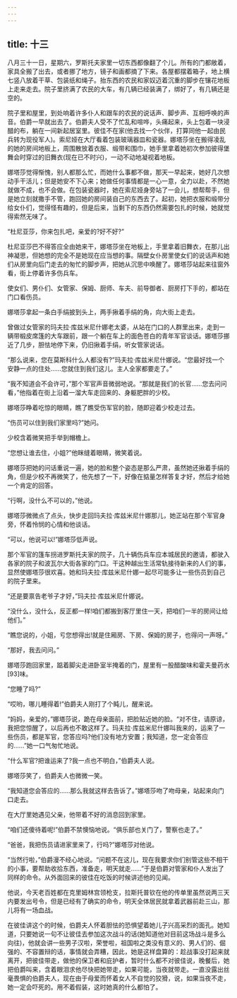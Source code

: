 ```yaml
---
---
---
```

title: 十三
---




八月三十一日，星期六，罗斯托夫家里一切东西都像翻了个儿。所有的门都敞着，家具全搬了出去，或者挪了地方，镜子和画都摘了下来。各屋都摆着箱子，地上横七竖八放着干草、包装纸和绳子。抬东西的农民和家奴迈着沉重的脚步在镶花地板上走来走去。院子里挤满了农民的大车，有几辆已经装满了，绑好了，有几辆还是空的。

院子里和屋里，到处响着许多仆人和跟车的农民的说话声、脚步声、互相呼唤的声音。伯爵一早就出去了。伯爵夫人受不了忙乱和喧哗，头痛起来，头上包着一块浸醋的布，躺在一间新起居室里。彼佳不在家(他去找一个伙伴，打算同他一起由民兵转为现役军人)。索尼娅在大厅看着包装玻璃器皿和瓷器。娜塔莎坐在搬得凌乱的她的房间地板上，周围散放着衣服、缎带和围巾，她手里拿着她初次参加彼得堡舞会时穿过的旧舞衣(现在已不时兴)，一动不动地凝视着地板。

娜塔莎觉得惭愧，别人都那么忙，而她什么事都不做，那天一早起来，她好几次想动手干活儿；但是她安不下心来；她做任何事情都是一心一意，全力以赴，不然她就做不成，也不会做。在包装瓷器时，她在索尼娅身旁站了一会儿，想帮帮手，但是她立刻就撒手不管，跑回她的房间装自己的东西去了。起初，她把衣服和缎带分给女仆们，觉得怪有趣的，但是后来，当剩下的东西仍然需要包扎的时候，她就觉得索然无味了。

“杜尼亚莎，你来包扎吧，亲爱的?好不好?”

杜尼亚莎巴不得答应全由她来干，娜塔莎坐在地板上，手里拿着旧舞衣，在那儿出神凝思，但她想的完全不是她现在应当想的事。隔壁女仆房里使女们的说话声和她们从房里向后门走去的匆忙的脚步声，把她从沉思中唤醒了。娜塔莎站起来往窗外看，街上停着许多伤兵车。

使女们、男仆们、女管家、保姆、厨师、车夫、前导御者、厨房打下手的，都站在门口看伤员。

娜塔莎拿起一条白手绢披到头上，两手揪着手绢的角，向大街上走去。

曾做过女管家的玛夫拉·库兹米尼什娜老太婆，从站在门口的人群里出来，走到一辆带椴皮席篷的大车跟前，跟一个躺在车上的面色苍白的青年军官谈话。娜塔莎挪近了几步，胆怯地停下来，仍旧揪着手绢，听女管家说话。

“那么说来，您在莫斯科什么人都没有?”玛夫拉·库兹米尼什娜说。“您最好找一个安静一点的住处……您就住到我们这儿。主人全家都要走了。”

“我不知道会不会许可，”那个军官声音微弱地说。“那就是我们的长官……您去问问看，”他指着在街上沿着一溜大车走回来的、身躯肥胖的少校。

娜塔莎睁着吃惊的眼睛，瞧了瞧受伤军官的脸，随即迎着少校走过去。

“伤员可以住到我们家里吗?”她问。

少校含着微笑把手举到帽檐上。

“您想让谁去住，小姐?”他眯缝着眼睛，微笑着说。

娜塔莎把她的问话重说一遍，她的脸和整个姿态是那么严肃，虽然她还揪着手绢的角，但是少校不再微笑了，他先想了一下，好像在掂量怎样答复才好，然后才给她一个肯定的回答。

“行啊，没什么不可以的，”他说。

娜塔莎微微点了点头，快步走回玛夫拉·库兹米尼什娜那儿，她正站在那个军官身旁，怀着怜悯的心情和他谈话。

“可以，他说可以!”娜塔莎低声说。

那个军官的篷车拐进罗斯托夫家的院子，几十辆伤兵车应本城居民的邀请，都驶入各家的院子和波瓦尔大街各家的门口。干这种越出生活常轨接待新来的人们的事，显然使娜塔莎很欢喜。她和玛夫拉·库兹米尼什娜一起尽可能多让一些伤员到自己的院子里来。

“还是要禀告老爷子才好，”玛夫拉·库兹米尼什娜说。

“没什么，没什么，反正都一样!咱们都搬到客厅里住一天，把咱们一半的房间让给他们。”

“瞧您说的，小姐，亏您想得出!就是住厢房、下房、保姆的房子，也得问一声呀。”

“那好，我去问问。”

娜塔莎跑回家里，踮着脚尖走进卧室半掩着的门，屋里有一股醋酸味和霍夫曼药水[93]味。

“您睡了吗?”

“哎哟，哪儿睡得着!”伯爵夫人刚打了个盹儿，醒来说。

“妈妈，亲爱的，”娜塔莎说，跪在母亲面前，把脸贴近她的脸。“对不住，请原谅，我把您惊醒了，以后再也不敢这样了。玛夫拉·库兹米尼什娜叫我来的，运来了一些伤员，都是军官，您答应吗?他们没有地方安置；我知道，您一定会答应的……”她一口气匆忙地说。

“什么军官?把谁运来了?我一点也不明白，”伯爵夫人说。

娜塔莎笑了，伯爵夫人也微微一笑。

“我知道您会答应的……那么我就这样去告诉了。”娜塔莎吻了吻母亲，站起来向门口走去。

在大厅里她遇见父亲，他带着不好的消息回到家里。

“咱们还傻待着呢!”伯爵不禁懊恼地说。“俱乐部也关门了，警察也走了。”

“爸爸，我把伤员请进家里来了，行吗?”娜塔莎对他说。

“当然行啦，”伯爵漫不经心地说。“问题不在这儿，现在我要求你们别管这些不相干的小事，要帮助收拾东西，准备走，明天就走……”于是伯爵对管家和仆人发出了同样的命令。从外面回来的彼佳在吃饭的时候讲述他的见闻。

他说，今天老百姓都在克里姆林宫领枪支，拉斯托普钦在他的传单里虽然说两三天内要发出号令，但是已经有了确实的命令，明天全体居民就拿着武器前赴三山，那儿将有一场血战。

在彼佳讲这个的时候，伯爵夫人怀着胆怯的恐惧望着她儿子兴高采烈的面孔。她知道，只要她说一句不让彼佳去参加这次战斗的话(她知道他对目前这场战斗是多么向往)，他就会讲一些男子汉啦，荣誉啦，祖国啦之类没有意义的、男人们的、倔强的、不容置辩的话，事情就会弄糟，因此，她是这样盘算的：趁战事没打起来就离开，把彼佳带走，做他的保卫者和庇护者，暂时什么都不对彼佳说，晚餐后，她把伯爵叫来，含着眼泪求他尽快把她带走，如果可能，当夜就带走。一直没露出丝毫畏惧的伯爵夫人，现在由于母爱而怀着女人不自觉的狡猾，说，如果当夜不走，她一定会吓死的。用不着假装，这时她真的什么都怕了。